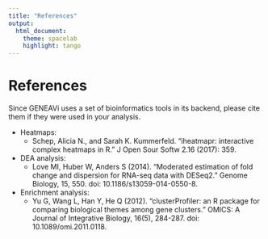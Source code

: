 ```yaml
---
title: "References"
output:
  html_document:
    theme: spacelab
    highlight: tango
---
```


# References 

Since GENEAVi uses a set of bioinformatics tools in its backend, please cite them if they were used in your analysis.

* Heatmaps:
  * Schep, Alicia N., and Sarah K. Kummerfeld. "iheatmapr: interactive complex heatmaps in R." J Open Sour Softw 2.16 (2017): 359.
* DEA analysis: 
  * Love MI, Huber W, Anders S (2014). “Moderated estimation of fold change and dispersion for RNA-seq data with DESeq2.” Genome Biology, 15, 550. doi: 10.1186/s13059-014-0550-8.
* Enrichment analysis: 
  * Yu G, Wang L, Han Y, He Q (2012). “clusterProfiler: an R package for comparing biological themes among gene clusters.” OMICS: A Journal of Integrative Biology, 16(5), 284-287. doi: 10.1089/omi.2011.0118.